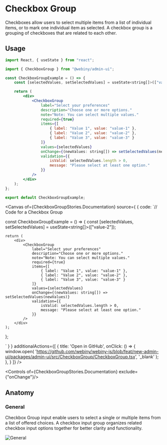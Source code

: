 

<Meta of={CheckboxGroupStories} />

# Checkbox Group

Checkboxes allow users to select multiple items from a list of individual items, or to mark one individual item as selected. A checkbox group is a grouping of checkboxes that are related to each other.

## Usage

```jsx
import React, { useState } from "react";

import { CheckboxGroup } from "@webiny/admin-ui";

const CheckboxGroupExample = () => {
    const [selectedValues, setSelectedValues] = useState<string[]>(["value-2"]);

    return (
        <div>
            <CheckboxGroup
                label="Select your preferences"
                description="Choose one or more options."
                note="Note: You can select multiple values."
                required={true}
                items={[
                    { label: "Value 1", value: "value-1" },
                    { label: "Value 2", value: "value-2" },
                    { label: "Value 3", value: "value-3" }
                ]}
                values={selectedValues}
                onChange={(newValues: string[]) => setSelectedValues(newValues)}
                validation={{
                    isValid: selectedValues.length > 0,
                    message: "Please select at least one option."
                }}
            />
        </div>
    );
};

export default CheckboxGroupExample;
```

<Canvas of={CheckboxGroupStories.Documentation} source={ { code:
`// Code for a Checkbox Group



const CheckboxGroupExample = () => {
    const [selectedValues, setSelectedValues] = useState<string[]>(["value-2"]);

    return (
        <div>
            <CheckboxGroup
                label="Select your preferences"
                description="Choose one or more options."
                note="Note: You can select multiple values."
                required={true}
                items={[
                    { label: "Value 1", value: "value-1" },
                    { label: "Value 2", value: "value-2" },
                    { label: "Value 3", value: "value-3" }
                ]}
                values={selectedValues}
                onChange={(newValues: string[]) => setSelectedValues(newValues)}
                validation={{
                    isValid: selectedValues.length > 0,
                    message: "Please select at least one option."
                }}
            />
        </div>
    );
};

` } }
        additionalActions={[
            {
                title: 'Open in GitHub',
                onClick: () => {
                    window.open(
                        'https://github.com/webiny/webiny-js/blob/feat/new-admin-ui/packages/admin-ui/src/CheckboxGroup/CheckboxGroup.tsx',
                        '_blank'
                    );
                },
            }
        ]}
/>

<Controls of={CheckboxGroupStories.Documentation} exclude={"onChange"}/>

## Anatomy

### General
Checkbox Group input enable users to select a single or multiple items from a list of offered choices. A checkbox input group organizes related checkbox input options together for better clarity and functionality.

<img src="/images/storybook/checkbox-group/general.png" alt="General"/>





